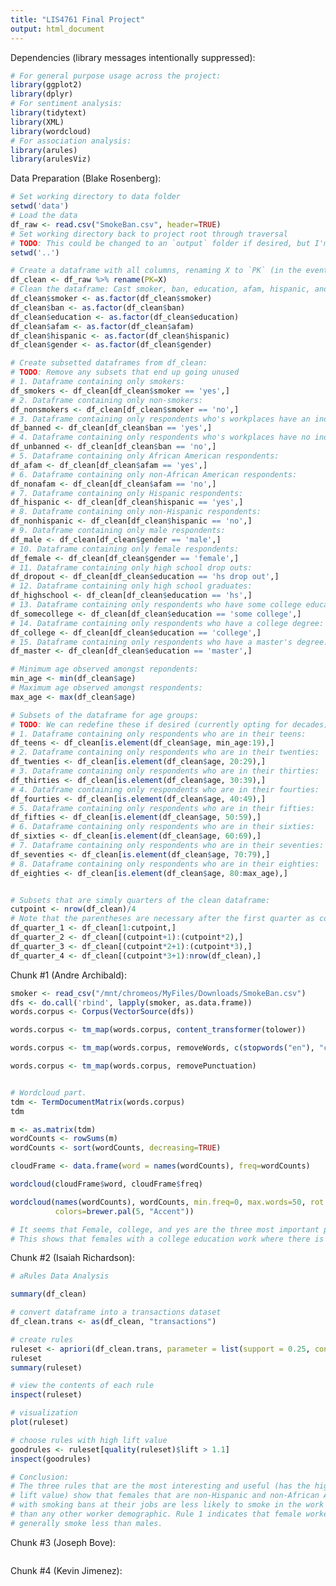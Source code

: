 ```yaml
---
title: "LIS4761 Final Project"
output: html_document
---
```


Dependencies (library messages intentionally suppressed):
```r
# For general purpose usage across the project:
library(ggplot2)
library(dplyr)
# For sentiment analysis:
library(tidytext)
library(XML)
library(wordcloud)
# For association analysis:
library(arules)
library(arulesViz)
```

Data Preparation (Blake Rosenberg):
```r
# Set working directory to data folder
setwd('data')
# Load the data
df_raw <- read.csv("SmokeBan.csv", header=TRUE)
# Set working directory back to project root through traversal
# TODO: This could be changed to an `output` folder if desired, but I'm not sure we will need it.
setwd('..')

# Create a dataframe with all columns, renaming X to `PK` (in the event that we need to use a primary key)
df_clean <- df_raw %>% rename(PK=X)
# Clean the dataframe: Cast smoker, ban, education, afam, hispanic, and gender to factor
df_clean$smoker <- as.factor(df_clean$smoker)
df_clean$ban <- as.factor(df_clean$ban)
df_clean$education <- as.factor(df_clean$education)
df_clean$afam <- as.factor(df_clean$afam)
df_clean$hispanic <- as.factor(df_clean$hispanic)
df_clean$gender <- as.factor(df_clean$gender)

# Create subsetted dataframes from df_clean:
# TODO: Remove any subsets that end up going unused
# 1. Dataframe containing only smokers:
df_smokers <- df_clean[df_clean$smoker == 'yes',]
# 2. Dataframe containing only non-smokers:
df_nonsmokers <- df_clean[df_clean$smoker == 'no',]
# 3. Dataframe containing only respondents who's workplaces have an indoor smooking ban in place:
df_banned <- df_clean[df_clean$ban == 'yes',]
# 4. Dataframe containing only respondents who's workplaces have no indoor smooking ban in place:
df_unbanned <- df_clean[df_clean$ban == 'no',]
# 5. Dataframe containing only African American respondents:
df_afam <- df_clean[df_clean$afam == 'yes',]
# 6. Dataframe containing only non-African American respondents:
df_nonafam <- df_clean[df_clean$afam == 'no',]
# 7. Dataframe containing only Hispanic respondents:
df_hispanic <- df_clean[df_clean$hispanic == 'yes',]
# 8. Dataframe containing only non-Hispanic respondents:
df_nonhispanic <- df_clean[df_clean$hispanic == 'no',]
# 9. Dataframe containing only male respondents:
df_male <- df_clean[df_clean$gender == 'male',]
# 10. Dataframe containing only female respondents:
df_female <- df_clean[df_clean$gender == 'female',]
# 11. Dataframe containing only high school drop outs:
df_dropout <- df_clean[df_clean$education == 'hs drop out',]
# 12. Dataframe containing only high school graduates:
df_highschool <- df_clean[df_clean$education == 'hs',]
# 13. Dataframe containing only respondents who have some college education:
df_somecollege <- df_clean[df_clean$education == 'some college',]
# 14. Dataframe containing only respondents who have a college degree:
df_college <- df_clean[df_clean$education == 'college',]
# 15. Dataframe containing only respondents who have a master's degree:
df_master <- df_clean[df_clean$education == 'master',]

# Minimum age observed amongst repondents:
min_age <- min(df_clean$age)
# Maximum age observed amongst respondents:
max_age <- max(df_clean$age)

# Subsets of the dataframe for age groups:
# TODO: We can redefine these if desired (currently opting for decades)
# 1. Dataframe containing only respondents who are in their teens:
df_teens <- df_clean[is.element(df_clean$age, min_age:19),]
# 2. Dataframe containing only respondents who are in their twenties:
df_twenties <- df_clean[is.element(df_clean$age, 20:29),]
# 3. Dataframe containing only respondents who are in their thirties:
df_thirties <- df_clean[is.element(df_clean$age, 30:39),]
# 4. Dataframe containing only respondents who are in their fourties:
df_fourties <- df_clean[is.element(df_clean$age, 40:49),]
# 5. Dataframe containing only respondents who are in their fifties:
df_fifties <- df_clean[is.element(df_clean$age, 50:59),]
# 6. Dataframe containing only respondents who are in their sixties:
df_sixties <- df_clean[is.element(df_clean$age, 60:69),]
# 7. Dataframe containing only respondents who are in their seventies:
df_seventies <- df_clean[is.element(df_clean$age, 70:79),]
# 8. Dataframe containing only respondents who are in their eighties:
df_eighties <- df_clean[is.element(df_clean$age, 80:max_age),]


# Subsets that are simply quarters of the clean dataframe:
cutpoint <- nrow(df_clean)/4
# Note that the parentheses are necessary after the first quarter as colon operator has precedence
df_quarter_1 <- df_clean[1:cutpoint,]
df_quarter_2 <- df_clean[(cutpoint+1):(cutpoint*2),]
df_quarter_3 <- df_clean[(cutpoint*2+1):(cutpoint*3),]
df_quarter_4 <- df_clean[(cutpoint*3+1):nrow(df_clean),]

```

Chunk #1 (Andre Archibald):
```r
smoker <- read_csv("/mnt/chromeos/MyFiles/Downloads/SmokeBan.csv")
dfs <- do.call('rbind', lapply(smoker, as.data.frame))
words.corpus <- Corpus(VectorSource(dfs))

words.corpus <- tm_map(words.corpus, content_transformer(tolower))

words.corpus <- tm_map(words.corpus, removeWords, c(stopwords("en"), "can", ""))

words.corpus <- tm_map(words.corpus, removePunctuation)


# Wordcloud part.
tdm <- TermDocumentMatrix(words.corpus)
tdm

m <- as.matrix(tdm)
wordCounts <- rowSums(m)
wordCounts <- sort(wordCounts, decreasing=TRUE)

cloudFrame <- data.frame(word = names(wordCounts), freq=wordCounts)

wordcloud(cloudFrame$word, cloudFrame$freq)

wordcloud(names(wordCounts), wordCounts, min.freq=0, max.words=50, rot.per=0.45, 
          colors=brewer.pal(5, "Accent"))

# It seems that Female, college, and yes are the three most important parts of sheet. 
# This shows that females with a college education work where there is a ban on smoking.

```

Chunk #2 (Isaiah Richardson):
```r

# aRules Data Analysis

summary(df_clean)

# convert dataframe into a transactions dataset
df_clean.trans <- as(df_clean, "transactions")

# create rules
ruleset <- apriori(df_clean.trans, parameter = list(support = 0.25, confidence = 0.5))
ruleset
summary(ruleset)

# view the contents of each rule
inspect(ruleset)

# visualization
plot(ruleset)

# choose rules with high lift value
goodrules <- ruleset[quality(ruleset)$lift > 1.1]
inspect(goodrules)

# Conclusion:
# The three rules that are the most interesting and useful (has the highest 
# lift value) show that females that are non-Hispanic and non-African American
# with smoking bans at their jobs are less likely to smoke in the work place
# than any other worker demographic. Rule 1 indicates that female workers  
# generally smoke less than males.

```

Chunk #3 (Joseph Bove):
```r

```

Chunk #4 (Kevin Jimenez):
```r

```
